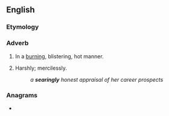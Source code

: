 ==English==

===Etymology===
{{suffix|en|searing|ly}}

===Adverb===
{{en-adv}}

# In a [[burning]], blistering, hot manner.
# {{lb|en|figurative}} Harshly; mercilessly.
#: ''a '''searingly''' honest appraisal of her career prospects''

===Anagrams===
* {{anagrams|en|layerings|syringeal|yearlings}}